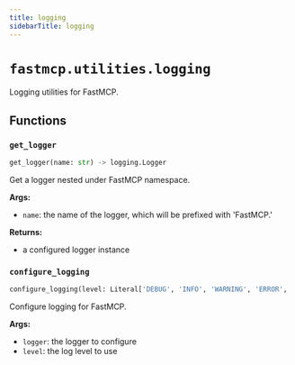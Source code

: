 ```yaml
---
title: logging
sidebarTitle: logging
---
```


# `fastmcp.utilities.logging`


Logging utilities for FastMCP.

## Functions

### `get_logger`

```python
get_logger(name: str) -> logging.Logger
```


Get a logger nested under FastMCP namespace.

**Args:**
- `name`: the name of the logger, which will be prefixed with 'FastMCP.'

**Returns:**
- a configured logger instance


### `configure_logging`

```python
configure_logging(level: Literal['DEBUG', 'INFO', 'WARNING', 'ERROR', 'CRITICAL'] | int = 'INFO', logger: logging.Logger | None = None, enable_rich_tracebacks: bool = True) -> None
```


Configure logging for FastMCP.

**Args:**
- `logger`: the logger to configure
- `level`: the log level to use

